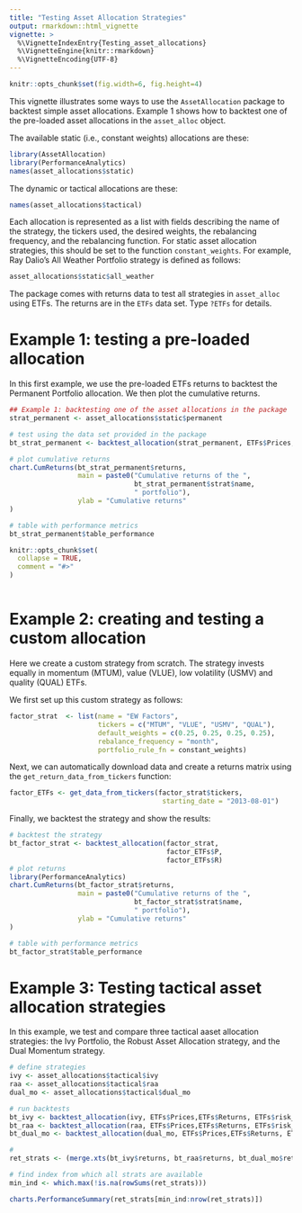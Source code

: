 ```yaml
---
title: "Testing Asset Allocation Strategies"
output: rmarkdown::html_vignette
vignette: >
  %\VignetteIndexEntry{Testing_asset_allocations}
  %\VignetteEngine{knitr::rmarkdown}
  %\VignetteEncoding{UTF-8}
---
```


```r
knitr::opts_chunk$set(fig.width=6, fig.height=4) 
```

This vignette illustrates some ways to use the `AssetAllocation` package to backtest simple asset allocations. Example 1 shows how to backtest one of the pre-loaded asset allocations in the `asset_alloc` object.

The available static (i.e., constant weights) allocations are these:

```r
library(AssetAllocation)
library(PerformanceAnalytics)
names(asset_allocations$static)
```

The dynamic or tactical allocations are these:

```r
names(asset_allocations$tactical)
```

Each allocation is represented as a list with fields describing the name of the strategy, the tickers used, the desired weights, the rebalancing frequency, and the rebalancing function. For static asset allocation strategies, this should be set to the function `constant_weights`. For example, Ray Dalio's All Weather Portfolio strategy is defined as follows:

```r
asset_allocations$static$all_weather
```

The package comes with returns data to test all strategies in `asset_alloc` using ETFs. The returns are in the `ETFs` data set. Type `?ETFs` for details.

# Example 1: testing a pre-loaded allocation

In this first example, we use the pre-loaded ETFs returns to backtest the Permanent Portfolio allocation. We then plot the cumulative returns.

```r
## Example 1: backtesting one of the asset allocations in the package
strat_permanent <- asset_allocations$static$permanent

# test using the data set provided in the package
bt_strat_permanent <- backtest_allocation(strat_permanent, ETFs$Prices, ETFs$Returns, ETFs$risk_free)

# plot cumulative returns
chart.CumReturns(bt_strat_permanent$returns,
                 main = paste0("Cumulative returns of the ",
                               bt_strat_permanent$strat$name,
                               " portfolio"),
                 ylab = "Cumulative returns"
)

# table with performance metrics
bt_strat_permanent$table_performance
```

```r
knitr::opts_chunk$set(
  collapse = TRUE,
  comment = "#>"
)
```

```r

```

# Example 2: creating and testing a custom allocation

Here we create a custom strategy from scratch. The strategy invests equally in momentum (MTUM), value (VLUE), low volatility (USMV) and quality (QUAL) ETFs.

We first set up this custom strategy as follows:

```r
factor_strat  <- list(name = "EW Factors",
                      tickers = c("MTUM", "VLUE", "USMV", "QUAL"),
                      default_weights = c(0.25, 0.25, 0.25, 0.25),
                      rebalance_frequency = "month",
                      portfolio_rule_fn = constant_weights)
```

Next, we can automatically download data and create a returns matrix using the `get_return_data_from_tickers` function:

```r
factor_ETFs <- get_data_from_tickers(factor_strat$tickers,
                                      starting_date = "2013-08-01")

```

Finally, we backtest the strategy and show the results:

```r
# backtest the strategy
bt_factor_strat <- backtest_allocation(factor_strat,
                                       factor_ETFs$P,
                                       factor_ETFs$R)
# plot returns
library(PerformanceAnalytics)
chart.CumReturns(bt_factor_strat$returns,
                 main = paste0("Cumulative returns of the ",
                               bt_factor_strat$strat$name,
                               " portfolio"),
                 ylab = "Cumulative returns"
)

# table with performance metrics
bt_factor_strat$table_performance
```

# Example 3: Testing tactical asset allocation strategies

In this example, we test and compare three tactical aaset allocation strategies: the Ivy Portfolio, the Robust Asset Allocation strategy, and the Dual Momentum strategy.

```r
# define strategies
ivy <- asset_allocations$tactical$ivy
raa <- asset_allocations$tactical$raa
dual_mo <- asset_allocations$tactical$dual_mo

# run backtests
bt_ivy <- backtest_allocation(ivy, ETFs$Prices,ETFs$Returns, ETFs$risk_free)
bt_raa <- backtest_allocation(raa, ETFs$Prices,ETFs$Returns, ETFs$risk_free)
bt_dual_mo <- backtest_allocation(dual_mo, ETFs$Prices,ETFs$Returns, ETFs$risk_free)

# 
ret_strats <- (merge.xts(bt_ivy$returns, bt_raa$returns, bt_dual_mo$returns))

# find index from which all strats are available
min_ind <- which.max(!is.na(rowSums(ret_strats)))

charts.PerformanceSummary(ret_strats[min_ind:nrow(ret_strats)])

```
